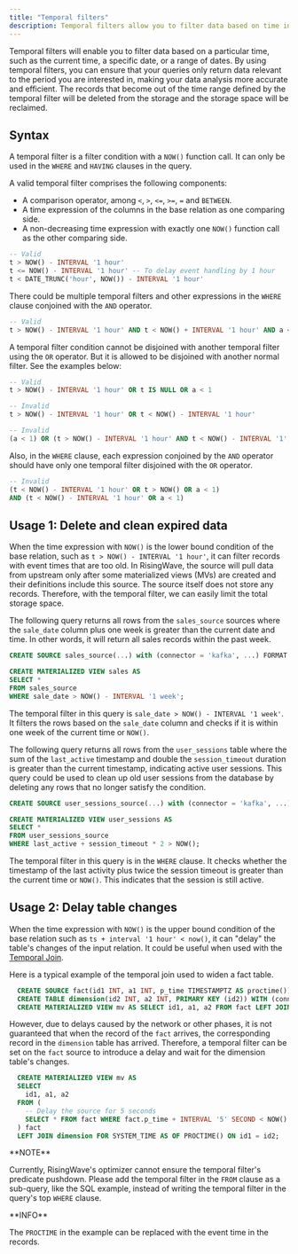 ```yaml
---
title: "Temporal filters"
description: Temporal filters allow you to filter data based on time intervals, which are used to retrieve data within a specific time range.
---
```


Temporal filters will enable you to filter data based on a particular time, such as the current time, a specific date, or a range of dates. By using temporal filters, you can ensure that your queries only return data relevant to the period you are interested in, making your data analysis more accurate and efficient. The records that become out of the time range defined by the temporal filter will be deleted from the storage and the storage space will be reclaimed.

## Syntax

A temporal filter is a filter condition with a `NOW()` function call. It can only be used in the `WHERE` and `HAVING` clauses in the query.

A valid temporal filter comprises the following components:

* A comparison operator, among `<`, `>`, `<=`, `>=`, `=` and `BETWEEN`.
* A time expression of the columns in the base relation as one comparing side.
* A non-decreasing time expression with exactly one `NOW()` function call as the other comparing side.

```sql
-- Valid
t > NOW() - INTERVAL '1 hour'
t <= NOW() - INTERVAL '1 hour' -- To delay event handling by 1 hour
t < DATE_TRUNC('hour', NOW()) - INTERVAL '1 hour'
```

There could be multiple temporal filters and other expressions in the `WHERE` clause conjoined with the `AND` operator.

```sql
-- Valid
t > NOW() - INTERVAL '1 hour' AND t < NOW() + INTERVAL '1 hour' AND a < 1
```

A temporal filter condition cannot be disjoined with another temporal filter using the `OR` operator. But it is allowed to be disjoined with another normal filter. See the examples below:

```sql
-- Valid
t > NOW() - INTERVAL '1 hour' OR t IS NULL OR a < 1

-- Invalid
t > NOW() - INTERVAL '1 hour' OR t < NOW() - INTERVAL '1 hour'

-- Invalid
(a < 1) OR (t > NOW() - INTERVAL '1 hour' AND t < NOW() - INTERVAL '1')
```

Also, in the `WHERE` clause, each expression conjoined by the `AND` operator should have only one temporal filter disjoined with the `OR` operator.

```sql
-- Invalid
(t < NOW() - INTERVAL '1 hour' OR t > NOW() OR a < 1)
AND (t < NOW() - INTERVAL '1 hour' OR a < 1)
```

## Usage 1: Delete and clean expired data

When the time expression with `NOW()` is the lower bound condition of the base relation, such as `t > NOW() - INTERVAL '1 hour'`, it can filter records with event times that are too old. In RisingWave, the source will pull data from upstream only after some materialized views (MVs) are created and their definitions include this source. The source itself does not store any records. Therefore, with the temporal filter, we can easily limit the total storage space.

The following query returns all rows from the `sales_source` sources where the `sale_date` column plus one week is greater than the current date and time. In other words, it will return all sales records within the past week.

```sql
CREATE SOURCE sales_source(...) with (connector = 'kafka', ...) FORMAT PLAIN ENCODE JSON;

CREATE MATERIALIZED VIEW sales AS
SELECT *
FROM sales_source
WHERE sale_date > NOW() - INTERVAL '1 week';
```

The temporal filter in this query is `sale_date > NOW() - INTERVAL '1 week'`. It filters the rows based on the `sale_date` column and checks if it is within one week of the current time or `NOW()`.

The following query returns all rows from the `user_sessions` table where the sum of the `last_active` timestamp and double the `session_timeout` duration is greater than the current timestamp, indicating active user sessions. This query could be used to clean up old user sessions from the database by deleting any rows that no longer satisfy the condition.

```sql
CREATE SOURCE user_sessions_source(...) with (connector = 'kafka', ...) FORMAT PLAIN ENCODE JSON;

CREATE MATERIALIZED VIEW user_sessions AS
SELECT *
FROM user_sessions_source
WHERE last_active + session_timeout * 2 > NOW();
```

The temporal filter in this query is in the `WHERE` clause. It checks whether the timestamp of the last activity plus twice the session timeout is greater than the current time or `NOW()`. This indicates that the session is still active.

## Usage 2: Delay table changes

When the time expression with `NOW()` is the upper bound condition of the base relation such as `ts + interval '1 hour' < now()`, it can "delay" the table's changes of the input relation. It could be useful when used with the [Temporal Join](/docs/current/query-syntax-join-clause/).

Here is a typical example of the temporal join used to widen a fact table.

```sql
  CREATE SOURCE fact(id1 INT, a1 INT, p_time TIMESTAMPTZ AS proctime()) WITH (connector = 'kafka', ...);
  CREATE TABLE dimension(id2 INT, a2 INT, PRIMARY KEY (id2)) WITH (connector = 'jdbc', ...);
  CREATE MATERIALIZED VIEW mv AS SELECT id1, a1, a2 FROM fact LEFT JOIN dimension FOR SYSTEM_TIME AS OF PROCTIME() ON id1 = id2;
```

However, due to delays caused by the network or other phases, it is not guaranteed that when the record of the `fact` arrives, the corresponding record in the `dimension` table has arrived. Therefore, a temporal filter can be set on the `fact` source to introduce a delay and wait for the dimension table's changes.

```sql
  CREATE MATERIALIZED VIEW mv AS
  SELECT
    id1, a1, a2
  FROM (
    -- Delay the source for 5 seconds
    SELECT * FROM fact WHERE fact.p_time + INTERVAL '5' SECOND < NOW()
  ) fact
  LEFT JOIN dimension FOR SYSTEM_TIME AS OF PROCTIME() ON id1 = id2;
```

<Info>
**NOTE**

Currently, RisingWave's optimizer cannot ensure the temporal filter's predicate pushdown. Please add the temporal filter in the `FROM` clause as a sub-query, like the SQL example, instead of writing the temporal filter in the query's top `WHERE` clause.

</Info>
<Note>
**INFO**

The `PROCTIME` in the example can be replaced with the event time in the records.
</Note>

